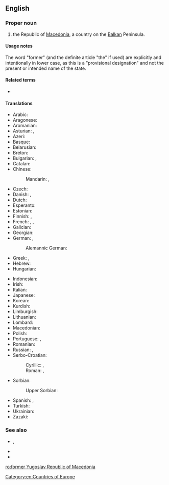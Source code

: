 ==English==

===Proper noun===
{{en-proper noun|head=(the) former Yugoslav Republic of Macedonia}}

# {{non-gloss definition|A provisional designation (pending resolution of a naming dispute with Greece) used by many international organizations to refer to}} the Republic of [[Macedonia]], a country on the [[Balkan]] Peninsula. {{qualifier|Abbreviated ''[[FYROM]]''.}}

====Usage notes====
The word "former" (and the definite article "the" if used) are explicitly and intentionally in lower case, as this is a "provisional designation" and not the present or intended name of the state.

====Related terms====
* {{l|en|Republic of Macedonia}}

====Translations====
<!-- the spelling of former and Yugoslav seems to be inconsistent and there are variants - both lower and upper cases are used in different languages-->
{{trans-top-also|provisional designation of the Republic of Macedonia|Republic of Macedonia|Macedonia}}
* Arabic: {{t|ar|جُمْهُورِيَّة مَقْدُونِيَا اليُوغُوسْلَافِيَّة السَابِقَة}}
* Aragonese: {{t|an|Antigua Republica Yugoslava de Macedonia}}
* Aromanian: {{t|rup|Republica Ex-Iugoslavã ali Machedonia}}
* Asturian: {{t|ast|Antigua República Yugoslava de Macedonia}}, {{t|ast|ex República Yugoslava de Macedonia}}
* Azeri: {{t|az|Keçmiş Yuqoslaviya Makedoniya Respublikası}}
* Basque: {{t|eu|Mazedoniako Jugoslaviar Errepublika Ohia}}
* Belarusian: {{t|be|Была́я Югасла́ўская Pэспу́бліка Македо́нія|f|sc=Cyrl}}
* Breton: {{t|br|Ez-Republik Yougoslaviat Makedonia}}
* Bulgarian: {{t|bg|Би́вша Югосла́вска Репу́блика Македо́ния|f|sc=Cyrl}}, {{t|bg|БЮРМ|f|tr=BJuRM|sc=Cyrl}}
* Catalan: {{t|ca|Exrepública Iugoslava de Macedònia}}
* Chinese:
*: Mandarin: {{t|cmn|前南斯拉夫馬其頓共和國|sc=Hani}}, {{t|cmn|前南斯拉夫马其顿共和国|tr=qián Nánsīlāfū Mǎqídùn gònghéguó|sc=Hani}}
* Czech: {{t|cs|bývalá jugoslávská republika Makedonie|f}}
* Danish: {{t|da|Den Tidligere Jugoslaviske Republik Makedonien|c}}, {{t|da|TJRM}}
* Dutch: {{t|nl|Voormalige Joegoslavische Republiek Macedonië}}
* Esperanto: {{t|eo|Iama Jugoslavia Respubliko Makedonio}}
* Estonian: {{t|et|endine Jugoslaavia Makedoonia Vabariik}}
* Finnish: {{t|fi|entinen Jugoslavian tasavalta Makedonia}}, {{t+|fi|EJTM}}
* French: {{t|fr|ancienne République yougoslave de Macédoine|f}}, {{t+|fr|ARYM|f}}, {{t|fr|ex-République yougoslave de Macédoine|f}}
* Galician: {{t|gl|Antiga República Iugoslava da Macedonia|f}}
* Georgian: {{t|ka|ყოფილი იუგოსლავიის რესპუბლიკა მაკედონია}}
* German: {{t+|de|ehemalige jugoslawische Republik Mazedonien|f}}, {{t|de|EJRM}}
*: Alemannic German: {{t|gsw|Ehemoligi Jugoslawischi Republik Mazedonie}}
* Greek: {{t+|el|Σκόπια|f|sc=Grek}}, {{t|el|πρώην Γιουγκοσλαβική Δημοκρατία της Μακεδονίας|f|sc=Grek}}
* Hebrew: {{t|he|הרפובליקה היוגוסלבית לשעבר של מקדוניה|sc=Hebr}}
* Hungarian: {{t|hu|Macedónia Volt Jugoszláv Köztársaság}}
{{trans-mid}}
* Indonesian: {{t|id|Republik Makedonia bekas Yugoslavia}}
* Irish: {{t|ga|Iar-Phoblacht Iúgslavach na Macadóine}}
* Italian: {{t|it|Repubblica Ex Jugoslava di Macedonia}}
* Japanese: {{t|ja|マケドニア旧ユーゴスラビア共和国|tr=Makedonia kyū-Yūgosurabia kyōwakoku}}
* Korean: {{t|ko|^마케도니아 구 ^유고슬라비아 공화국|sc=Kore}}
* Kurdish: {{t|ku|Komara Yûgoslavî ya Kevnar a Makedonyayê|sc=Latn}}
* Limburgish: {{t|li|Vreuger Joegoslavische Rippebliek Macedonië}}
* Lithuanian: {{t|lt|Buvusi Jugoslavijos Respublika Makedonija}}
* Lombard: {{t|lmo|Ex Repüblica Iuguslava de Macedonia}}
* Macedonian: {{t|mk|Поранешна Југословенска Репу́блика Македо́нија|f|sc=Cyrl}}
* Polish: {{t+|pl|Była Jugosłowiańska Republika Macedonii|f}}
* Portuguese: {{t|pt|Antiga República Jugoslava da Macedónia|f}} {{qualifier|Portugal}}, {{t|pt|antiga República Iugoslava da Macedônia|f}} {{qualifier|Brazil}}
* Romanian: {{t|ro|fosta Republică iugoslavă a Macedoniei}}
* Russian: {{t|ru|Бы́вшая Югосла́вская Респу́блика Македо́ния|f}}, {{t|ru|БЮРМ|f}}
* Serbo-Croatian:
*: Cyrillic: {{t|sh|бивша југословенска Република Македонија|f|sc=Cyrl}}, {{t|sh|бивша југославенска Република Македонија|f|sc=Cyrl}}
*: Roman: {{t|sh|bivša jugoslovenska Republika Makedonija|f}}, {{t|sh|bivša jugoslavenska Republika Makedonija|f}}
* Sorbian:
*: Upper Sorbian: {{t|hsb|Bywša Južnosłowjanska Republika Makedonska}}
* Spanish: {{t+|es|Antigua República Yugoslava de Macedonia}}, {{t|es|Exrepública Yugoslava de Macedonia}}
* Turkish: {{t+|tr|Eski Yugoslav Makedonya Cumhuriyeti}}
* Ukrainian: {{t|uk|Коли́шня Югосла́вська Респу́бліка Македо́нія|f|sc=Cyrl}}
* Zazaki: {{qualifier|Southern Zazaki}} {{t|zza|Cumurêtê Makedonyaê Yugoslawê Kıhani}}
{{trans-bottom}}

===See also===
* {{l|en|Macedonism}}, {{l|en|Pseudomacedonism}}
* {{l|en|Appendix:Countries of the world|Countries of the world}}
* {{w|Republic_of_Macedonia|Wikipedia article on the former Yugoslav Republic of Macedonia}}

[[Category:en:Countries of Europe]]

[[ro:former Yugoslav Republic of Macedonia]]